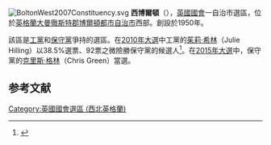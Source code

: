 {{noteTA
|1=zh-hans:博尔顿;zh-hk:保頓;zh-tw:博爾頓;
}}
[[File:BoltonWest2007Constituency.svg|right]]
'''西博爾頓'''（{{lang-en|Bolton West}}），[[英國|英國]][[英國國會|國會]]一自治市選區，位於[[英格蘭|英格蘭]][[大曼徹斯特郡|大曼徹斯特郡]][[博爾頓都市自治市|博爾頓都市自治市]]西部。創設於1950年。

該區是[[工黨_(英國)|工黨]]和[[保守黨_(英國)|保守黨]]爭持的選區。在[[2010年英國大選|2010年大選]]中工黨的[[茱莉·希林|茱莉·希林]]（Julie Hilling）以38.5%選票、92票之微險勝保守黨的候選人<ref name="2010election">{{cite news
|publisher=[[英國廣播公司|英國廣播公司]]
|date=2010年5月7日
|title=Election 2010/Constituency/Bolton West
|url=http://news.bbc.co.uk/2/shared/election2010/results/constituency/a51.stm
|accessdate=2010年5月18日
|archive-date=2021年5月5日
|archive-url=https://web.archive.org/web/20210505213134/http://news.bbc.co.uk/2/shared/election2010/results/constituency/a51.stm
|dead-url=no
}}</ref>。在[[2015年英國大選|2015年大選]]中，保守黨的[[克里斯·格林|克里斯·格林]]（Chris Green）當選。

==参考文献==
<div class="references-small">
<references></references>
</div>

{{DEFAULTSORT:Bolton West (UK Parliament constituency)}}
[[Category:英國國會選區_(西北英格蘭)|Category:英國國會選區 (西北英格蘭)]]